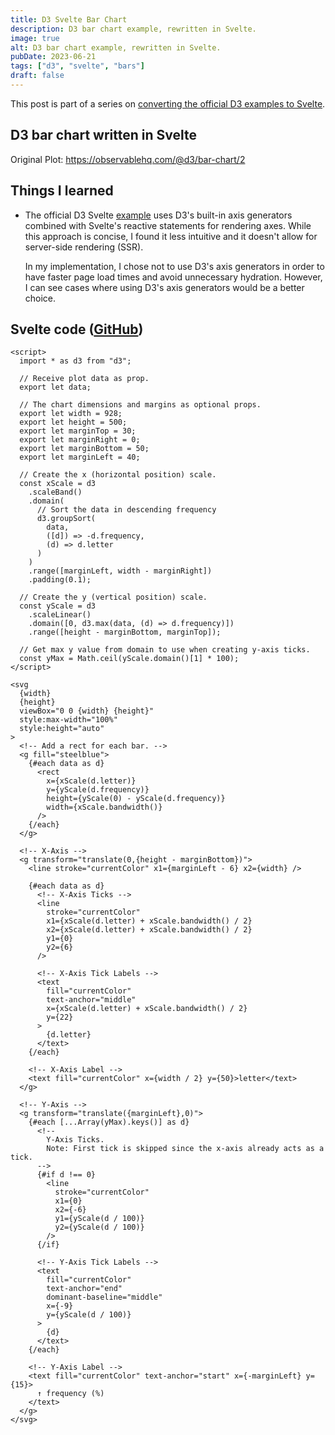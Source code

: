 ```yaml
---
title: D3 Svelte Bar Chart
description: D3 bar chart example, rewritten in Svelte.
image: true
alt: D3 bar chart example, rewritten in Svelte.
pubDate: 2023-06-21
tags: ["d3", "svelte", "bars"]
draft: false
---
```



This post is part of a series on [converting the official D3 examples to
Svelte](/d3-svelte).

## D3 bar chart written in Svelte

<App />

Original Plot: https://observablehq.com/@d3/bar-chart/2

## Things I learned

- The official D3 Svelte [example](https://d3js.org/getting-started) uses D3's
  built-in axis generators combined with Svelte's reactive statements for
  rendering axes. While this approach is concise, I found it less intuitive and
  it doesn't allow for server-side rendering (SSR).

  In my implementation, I chose not to use D3's axis generators in order to have
  faster page load times and avoid unnecessary hydration. However, I can see
  cases where using D3's axis generators would be a better choice.

## Svelte code ([GitHub](https://github.com/tonydangblog/blog/tree/main/apps/frontend/src/content/posts/d3-svelte-bar-chart/_components/Plot.svelte))

```svelte
<script>
  import * as d3 from "d3";

  // Receive plot data as prop.
  export let data;

  // The chart dimensions and margins as optional props.
  export let width = 928;
  export let height = 500;
  export let marginTop = 30;
  export let marginRight = 0;
  export let marginBottom = 50;
  export let marginLeft = 40;

  // Create the x (horizontal position) scale.
  const xScale = d3
    .scaleBand()
    .domain(
      // Sort the data in descending frequency
      d3.groupSort(
        data,
        ([d]) => -d.frequency,
        (d) => d.letter
      )
    )
    .range([marginLeft, width - marginRight])
    .padding(0.1);

  // Create the y (vertical position) scale.
  const yScale = d3
    .scaleLinear()
    .domain([0, d3.max(data, (d) => d.frequency)])
    .range([height - marginBottom, marginTop]);

  // Get max y value from domain to use when creating y-axis ticks.
  const yMax = Math.ceil(yScale.domain()[1] * 100);
</script>

<svg
  {width}
  {height}
  viewBox="0 0 {width} {height}"
  style:max-width="100%"
  style:height="auto"
>
  <!-- Add a rect for each bar. -->
  <g fill="steelblue">
    {#each data as d}
      <rect
        x={xScale(d.letter)}
        y={yScale(d.frequency)}
        height={yScale(0) - yScale(d.frequency)}
        width={xScale.bandwidth()}
      />
    {/each}
  </g>

  <!-- X-Axis -->
  <g transform="translate(0,{height - marginBottom})">
    <line stroke="currentColor" x1={marginLeft - 6} x2={width} />

    {#each data as d}
      <!-- X-Axis Ticks -->
      <line
        stroke="currentColor"
        x1={xScale(d.letter) + xScale.bandwidth() / 2}
        x2={xScale(d.letter) + xScale.bandwidth() / 2}
        y1={0}
        y2={6}
      />

      <!-- X-Axis Tick Labels -->
      <text
        fill="currentColor"
        text-anchor="middle"
        x={xScale(d.letter) + xScale.bandwidth() / 2}
        y={22}
      >
        {d.letter}
      </text>
    {/each}

    <!-- X-Axis Label -->
    <text fill="currentColor" x={width / 2} y={50}>letter</text>
  </g>

  <!-- Y-Axis -->
  <g transform="translate({marginLeft},0)">
    {#each [...Array(yMax).keys()] as d}
      <!-- 
        Y-Axis Ticks. 
        Note: First tick is skipped since the x-axis already acts as a tick. 
      -->
      {#if d !== 0}
        <line
          stroke="currentColor"
          x1={0}
          x2={-6}
          y1={yScale(d / 100)}
          y2={yScale(d / 100)}
        />
      {/if}

      <!-- Y-Axis Tick Labels -->
      <text
        fill="currentColor"
        text-anchor="end"
        dominant-baseline="middle"
        x={-9}
        y={yScale(d / 100)}
      >
        {d}
      </text>
    {/each}

    <!-- Y-Axis Label -->
    <text fill="currentColor" text-anchor="start" x={-marginLeft} y={15}>
      ↑ frequency (%)
    </text>
  </g>
</svg>
```
